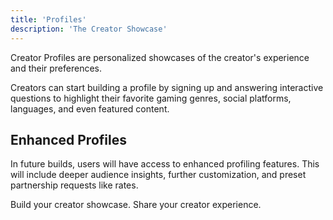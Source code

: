 ```yaml
---
title: 'Profiles'
description: 'The Creator Showcase'
---
```


Creator Profiles are personalized showcases of the creator's experience and their preferences.

Creators can start building a  profile by signing up and answering interactive questions  to highlight their favorite gaming genres, social platforms, languages, and even featured content. 

## Enhanced Profiles
In future builds, users will have access to enhanced profiling features. This will include deeper audience insights, further customization, and preset partnership requests like rates.

<CardGroup cols={2}>
  <Card
    title="Create Yours"
    icon="house"
    href="https://app.newgame.me"
  >
    Build your creator showcase.
  </Card>
  <Card
    title="Sign In"
    icon="right-to-bracket"
    href="https://app.newgame.me/login"
  >
    Share your creator experience.
  </Card>
</CardGroup>
